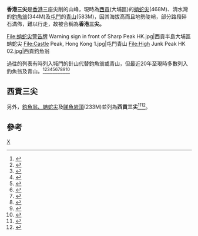 '''香港三尖'''是[[香港|香港]]三座尖削的山峰，現時為[[西貢區|西貢]](大埔區)的[[蚺蛇尖|蚺蛇尖]](468M)、清水灣的[[釣魚翁|釣魚翁]](344M)及[[屯門|屯門]]的[[青山_(香港)|青山]](583M)，因其海拔高而且地勢陡峭，部分路段碎石滿佈，難以行走，故被合稱為'''香港三尖。'''<gallery mode="nolines" widths="200">
File:蚺蛇尖警告牌 Warning sign in front of Sharp Peak HK.jpg|西貢半島大埔區蚺蛇尖
File:Castle Peak, Hong Kong 1.jpg|屯門青山
File:High Junk Peak HK 02.jpg|西貢釣魚翁
</gallery>過往的列表有時列入城門的針山代替釣魚翁或青山，但最近20年至現時多數列入釣魚翁及青山。<ref>{{Cite web|title=釣魚翁．香港三尖之一|url=https://www.getreadyhk.com/leisure-and-fun/hong-kong-outdoor-activity/outing-spot/item/1066-high-junk-peak|access-date=2020-02-01|last=Ready|first=Get|website=www.getreadyhk.com|language=zh-tw}}</ref><ref>{{Cite web|title=【行山路線】360度睇釣魚翁：香港三尖之一 遙望清水灣開揚景色|url=https://hk.news.yahoo.com/%E8%A1%8C%E5%B1%B1%E8%B7%AF%E7%B7%9A-%E9%87%A3%E9%AD%9A%E7%BF%81-%E8%A1%8C%E5%B1%B1%E5%A5%BD%E5%8E%BB%E8%99%95-%E6%96%B0%E7%95%8C-%E8%A5%BF%E8%B2%A2-%E9%A6%99%E6%B8%AF%E4%B8%89%E5%B0%96-%E4%BA%94%E5%A1%8A%E7%94%B0-%E9%87%A3%E9%AD%9A%E9%83%8E-%E4%BA%A4%E9%80%9A-082858073.html|access-date=2021-05-14|website=hk.news.yahoo.com|language=zh-Hant-HK}}</ref><ref>{{Cite web|title=將軍澳行山秘徑 1小時直達釣魚翁山 - 香港經濟日報 - TOPick - 休閒消費|url=https://topick.hket.com/article/1431074/將軍澳行山秘徑%20%201小時直達釣魚翁山|access-date=2021-05-14|website=topick.hket.com}}</ref><ref>{{Cite web|title=釣魚翁1小時登頂 - 東方日報|url=https://orientaldaily.on.cc/cnt/lifestyle/20170318/00321_001.html|access-date=2021-05-14|website=orientaldaily.on.cc}}</ref><ref>{{Cite web|title=西貢釣魚翁 登上香港三尖|url=https://std.stheadline.com/supplement/article/2275887/副刊-中國-西貢釣魚翁-登上香港三尖|access-date=2021-05-14|last=星島日報|website=std.stheadline.com|language=zh-Hant-HK}}</ref><ref>{{Cite web|title=【釣魚翁行山路線】西貢三尖之中最容易？逆走尋覓《回魂夜》場景|url=https://www.hk01.com/即時體育/392878/釣魚翁行山路線-西貢三尖之中最容易-逆走尋覓-回魂夜-場景|access-date=2021-05-14|date=2019-11-03|last=來稿|website=香港01|language=zh-HK}}</ref><ref>{{Cite web|title=釣魚翁郊遊徑（一）：五塊田|url=http://www.hike.hk/load.jsp?route=tyy&page=1|access-date=2021-05-14|work=www.hike.hk}}</ref><ref>{{Cite web|title=010820|url=http://www.kinhang.org.hk/accident/010820.htm|access-date=2021-05-14|work=www.kinhang.org.hk}}</ref><ref>{{Cite web|title=清水灣釣魚翁 易登尖峰|url=http://the-sun.on.cc/cnt/lifestyle/20120317/00480_001.html|access-date=2021-05-14|work=太陽報|language=zh-hk}}</ref><ref>{{Cite web|title=明報 - 樂活行|url=http://video3.mingpao.com/green/069.htm|access-date=2021-05-22|date=2003-05-31|work=video3.mingpao.com}}</ref>

== 西貢三尖 ==
另外，[[釣魚翁|釣魚翁、]][[蚺蛇尖|蚺蛇尖]]及[[睇魚岩頂|睇魚岩頂]](233M)並列為'''西貢三尖'''<ref>{{Cite web|title=【樂山容易】元旦日挑戰「香港三尖」上海拔583米青山|url=http://hk.apple.nextmedia.com/realtime/news/20170101/56116237|accessdate=2019-12-09|work=Apple Daily 蘋果日報|archive-date=2017-02-09|archive-url=https://web.archive.org/web/20170209160405/http://hk.apple.nextmedia.com/realtime/news/20170101/56116237|dead-url=no}}</ref><ref>{{Cite web|title=香港三尖|url=https://www.weekendhk.com/tag/%e9%a6%99%e6%b8%af%e4%b8%89%e5%b0%96/|accessdate=2019-12-09|last=新假期|work=新假期|language=en-US}}</ref>。

==參考==
<references/>

{{香港山峰}}


[[Category:香港山峰|X]]